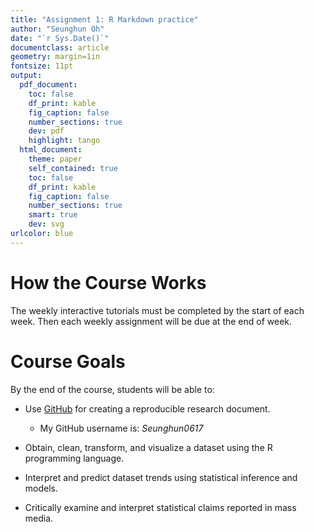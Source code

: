 ```yaml
---
title: "Assignment 1: R Markdown practice"
author: "Seunghun Oh"
date: "`r Sys.Date()`"
documentclass: article
geometry: margin=1in
fontsize: 11pt
output:
  pdf_document:
    toc: false
    df_print: kable
    fig_caption: false
    number_sections: true
    dev: pdf
    highlight: tango
  html_document:
    theme: paper
    self_contained: true
    toc: false
    df_print: kable
    fig_caption: false
    number_sections: true
    smart: true
    dev: svg
urlcolor: blue
---
```


<!-- Write your Markdown below this line -->

# How the Course Works

The weekly interactive tutorials must be completed by the start of each week. Then each weekly assignment will be due at the end of week.


# Course Goals

By the end of the course, students will be able to:

* Use [GitHub](https://github.com/) for creating a reproducible research document.
  * My GitHub username is: 
_Seunghun0617_
* Obtain, clean, transform, and visualize a dataset using the R programming language.

* Interpret and predict dataset trends using statistical inference and models.

* Critically examine and interpret statistical claims reported in mass media.

